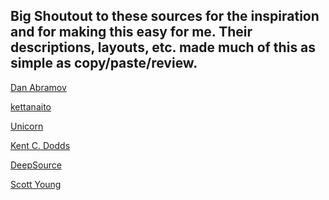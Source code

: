 ## Big Shoutout to these sources for the inspiration and for making this easy for me. Their descriptions, layouts, etc. made much of this as simple as copy/paste/review. 

[Dan Abramov](https://overreacted.io/) 

[kettanaito](https://github.com/kettanaito/naming-cheatsheet)

[Unicorn](https://github.com/sindresorhus/eslint-plugin-unicorn/blob/main/docs/rules/filename-case.md)

[Kent C. Dodds](https://kentcdodds.com/blog/colocation)

[DeepSource](https://deepsource.io/blog/git-best-practices/)

[Scott Young](https://www.scotthyoung.com/blog/2021/01/11/how-to-take-notes/) 